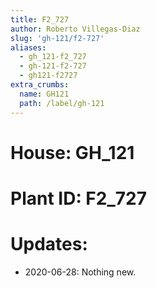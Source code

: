 ```yaml
---
title: F2_727
author: Roberto Villegas-Diaz
slug: 'gh-121/f2-727'
aliases:
  - gh_121-f2_727
  - gh-121-f2-727
  - gh121-f2727
extra_crumbs:
  name: GH121
  path: /label/gh-121
---
```


# **House**: GH_121
# **Plant ID**: F2_727
# **Updates**: 
 - 2020-06-28: Nothing new.
